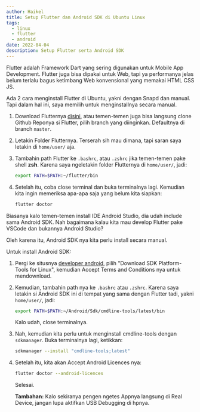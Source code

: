 ```yaml
---
author: Haikel
title: Setup Flutter dan Android SDK di Ubuntu Linux
tags:
  - linux
  - flutter
  - android
date: 2022-04-04
description: Setup Flutter serta Android SDK
---
```


Flutter adalah Framework Dart yang sering digunakan untuk Mobile App Development. Flutter juga bisa dipakai untuk Web, tapi ya performanya jelas belum terlalu bagus ketimbang Web konvensional yang memakai HTML CSS JS.

Ada 2 cara menginstall Flutter di Ubuntu, yakni dengan Snapd dan manual. Tapi dalam hal ini, saya memilih untuk menginstallnya secara manual.

1. Download Flutternya [disini](https://storage.googleapis.com/flutter_infra_release/releases/stable/linux/flutter_linux_2.10.4-stable.tar.xz), atau temen-temen juga bisa langsung clone Github Reponya si Flutter, pilih branch yang diinginkan. Defaultnya di branch `master`.
2. Letakin Folder Flutternya. Terserah sih mau dimana, tapi saran saya letakin di `home/user/` aja.
3. Tambahin path Flutter ke `.bashrc`, atau `.zshrc` jika temen-temen pake shell **zsh**. Karena saya ngeletakin folder Flutternya di `home/user/`, jadi:

   ```bash
   export PATH=$PATH:~/flutter/bin
   ```

4. Setelah itu, coba close terminal dan buka terminalnya lagi. Kemudian kita ingin memeriksa apa-apa saja yang belum kita siapkan:

   ```bash
   flutter doctor
   ```

   <LazyLoadImage
     src="blog/flutter-ubuntu/2022-04-04-04-33.png?ik-sdk-version=javascript-1.4.3&updatedAt=1669161855184"
     alt="flutter doctor"
   />

Biasanya kalo temen-temen install IDE Android Studio, dia udah include sama Android SDK. Nah bagaimana kalau kita mau develop Flutter pake VSCode dan bukannya Android Studio?

Oleh karena itu, Android SDK nya kita perlu install secara manual.

Untuk install Android SDK:

1. Pergi ke situsnya [developer android](https://developer.android.com/studio/releases/platform-tools), pilih "Download SDK Platform-Tools for Linux", kemudian Accept Terms and Conditions nya untuk mendownload.

   <LazyLoadImage
     src="blog/flutter-ubuntu/Screenshot-20220403-144926.png?ik-sdk-version=javascript-1.4.3&updatedAt=1669161855238"
     alt="Accept Terms and Conditions"
   />

2. Kemudian, tambahin path nya ke `.bashrc` atau `.zshrc`. Karena saya letakin si Android SDK ini di tempat yang sama dengan Flutter tadi, yakni `home/user/`, jadi:

   ```bash
   export PATH=$PATH:~/Android/Sdk/cmdline-tools/latest/bin
   ```

   Kalo udah, close terminalnya.

3. Nah, kemudian kita perlu untuk menginstall cmdline-tools dengan `sdkmanager`. Buka terminalnya lagi, ketikkan:

   ```bash
   sdkmanager --install "cmdline-tools;latest"
   ```

4. Setelah itu, kita akan Accept Android Licences nya:

   ```bash
   flutter doctor --android-licences
   ```

   Selesai.

   **Tambahan:** Kalo sekiranya pengen ngetes Appnya langsung di Real Device, jangan lupa aktifkan USB Debugging di hpnya.
